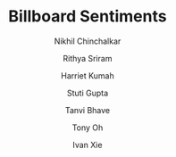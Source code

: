 ---
title: "Billboard Sentiments"
description: "How have the Billboard Year-End Hot 100 songs, from 1959 to the present, changed?"
author: ["Nikhil Chinchalkar", "Rithya Sriram", "Harriet Kumah", "Stuti Gupta", "Tanvi Bhave", "Tony Oh", "Ivan Xie"]
editors: ["Jenny Williams", "Winston Ni", "Rahul Ramarao"]
publishedDate: "2024-03-20"
image_path: "public/images/Billboard.gif"
section: "Culture"
external_link: "https://nikhilc52.github.io/billboard-sentiments"
layout: "image"
order: 10
---